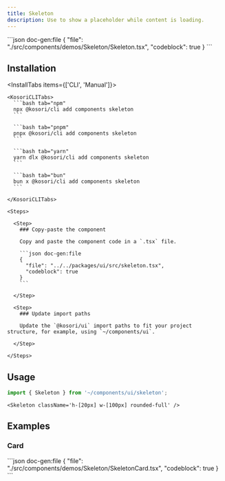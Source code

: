 ```yaml
---
title: Skeleton
description: Use to show a placeholder while content is loading.
---
```


<ComponentPreview name='skeleton'>
```json doc-gen:file
{
  "file": "./src/components/demos/Skeleton/Skeleton.tsx",
  "codeblock": true
}
```
</ComponentPreview>

## Installation

<InstallTabs items={['CLI', 'Manual']}>

  <Tab value='CLI'>
  
    <KosoriCLITabs>
      ```bash tab="npm"
      npx @kosori/cli add components skeleton
      ```

      ```bash tab="pnpm"
      pnpx @kosori/cli add components skeleton
      ```

      ```bash tab="yarn"
      yarn dlx @kosori/cli add components skeleton
      ```

      ```bash tab="bun"
      bun x @kosori/cli add components skeleton
      ```

    </KosoriCLITabs>

  </Tab>

  <Tab value='Manual'>

    <Steps>

      <Step>
        ### Copy-paste the component

        Copy and paste the component code in a `.tsx` file.

        ```json doc-gen:file
        {
          "file": "../../packages/ui/src/skeleton.tsx",
          "codeblock": true
        }
        ```

      </Step>

      <Step>
        ### Update import paths

        Update the `@kosori/ui` import paths to fit your project structure, for example, using `~/components/ui`.

      </Step>

    </Steps>

  </Tab>

</InstallTabs>

## Usage

```ts
import { Skeleton } from '~/components/ui/skeleton';
```

```tsx
<Skeleton className='h-[20px] w-[100px] rounded-full' />
```

## Examples

### Card

<ComponentPreview name='skeleton-card'>
```json doc-gen:file
{
  "file": "./src/components/demos/Skeleton/SkeletonCard.tsx",
  "codeblock": true
}
```
</ComponentPreview>
